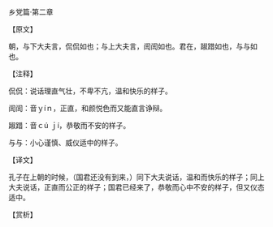 

乡党篇·第二章

【原文】

朝，与下大夫言，侃侃如也；与上大夫言，訚訚如也。君在，踧踖如也，与与如也。

【注释】

侃侃：说话理直气壮，不卑不亢，温和快乐的样子。

訚訚：音ｙíｎ，正直，和颜悦色而又能直言诤辩。

踧踖：音ｃú ｊí，恭敬而不安的样子。

与与：小心谨慎、威仪适中的样子。

【译文】

孔子在上朝的时候，（国君还没有到来，）同下大夫说话，温和而快乐的样子；同上大夫说话，正直而公正的样子；国君已经来了，恭敬而心中不安的样子，但又仪态适中。

【赏析】

